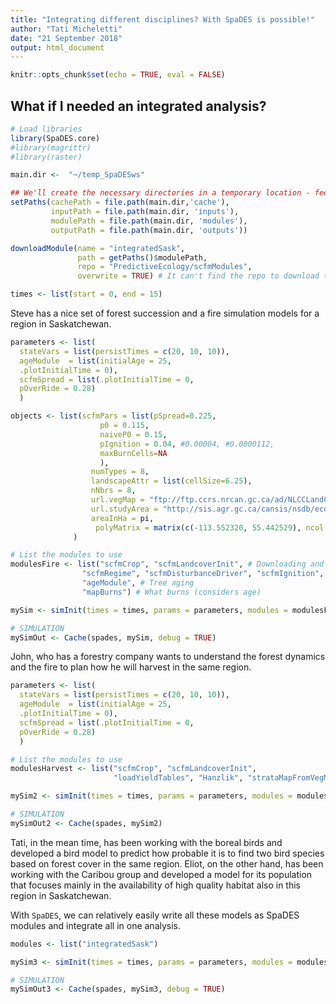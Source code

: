 ```yaml
---
title: "Integrating different disciplines? With SpaDES is possible!"
author: "Tati Micheletti"
date: "21 September 2018"
output: html_document
---
```


```r
knitr::opts_chunk$set(echo = TRUE, eval = FALSE)
```

## What if I needed an integrated analysis?

```r
# Load libraries  
library(SpaDES.core)
#library(magrittr)
#library(raster)

main.dir <-  "~/temp_SpaDESws"

## We'll create the necessary directories in a temporary location - feel free to change this if you wish to.
setPaths(cachePath = file.path(main.dir,'cache'),
         inputPath = file.path(main.dir, 'inputs'),
         modulePath = file.path(main.dir, 'modules'),
         outputPath = file.path(main.dir, 'outputs'))

downloadModule(name = "integratedSask",
               path = getPaths()$modulePath, 
               repo = "PredictiveEcology/scfmModules",
               overwrite = TRUE) # It can't find the repo to download the module, don't know why

times <- list(start = 0, end = 15)

```


Steve has a nice set of forest succession and a fire simulation models for a region in Saskatchewan.
```r
parameters <- list(
  stateVars = list(persistTimes = c(20, 10, 10)),
  ageModule  = list(initialAge = 25,
  .plotInitialTime = 0),
  scfmSpread = list(.plotInitialTime = 0,
  pOverRide = 0.28)
  )

objects <- list(scfmPars = list(pSpread=0.225,
                    p0 = 0.115,
                    naiveP0 = 0.15, 
                    pIgnition = 0.04, #0.00004, #0.0000112,
                    maxBurnCells=NA
                    ),
                  numTypes = 8,
                  landscapeAttr = list(cellSize=6.25),
                  nNbrs = 8,
                  url.vegMap = "ftp://ftp.ccrs.nrcan.gc.ca/ad/NLCCLandCover/LandcoverCanada2005_250m/LandCoverOfCanada2005_V1_4.zip",
                  url.studyArea = "http://sis.agr.gc.ca/cansis/nsdb/ecostrat/district/ecodistrict_shp.zip",
                  areaInHa = pi,
                   polyMatrix = matrix(c(-113.552320, 55.442529), ncol = 2), areaSize = 50000
              )

# List the modules to use
modulesFire <- list("scfmCrop", "scfmLandcoverInit", # Downloading and cropping rasters 
                "scfmRegime", "scfmDisturbanceDriver", "scfmIgnition", "scfmEscape", "scfmSpread", # Fire module 
                "ageModule", # Tree aging 
                "mapBurns") # What burns (considers age)

mySim <- simInit(times = times, params = parameters, modules = modulesFire, objects = objects, paths = getPaths(), loadOrder = unlist(modulesFire))

# SIMULATION
mySimOut <- Cache(spades, mySim, debug = TRUE)
```

John, who has a forestry company wants to understand the forest dynamics and the fire to plan how he will harvest in the same region.

```r
parameters <- list(
  stateVars = list(persistTimes = c(20, 10, 10)),
  ageModule  = list(initialAge = 25,
  .plotInitialTime = 0),
  scfmSpread = list(.plotInitialTime = 0,
  pOverRide = 0.28)
  )

# List the modules to use
modulesHarvest <- list("scfmCrop", "scfmLandcoverInit", 
                       "loadYieldTables", "Hanzlik", "strataMapFromVegMap", "scfmHarvest", "stateVars") 

mySim2 <- simInit(times = times, params = parameters, modules = modulesHarvest, objects = objects, paths = getPaths(), loadOrder = unlist(modulesHarvest))

# SIMULATION
mySimOut2 <- Cache(spades, mySim2)
```

Tati, in the mean time, has been working with the boreal birds and developed a bird model to predict how probable it is to find two bird species based on forest cover in the same region. Eliot, on the other hand, has been working with the Caribou group and developed a model for its population that focuses mainly in the availability of high quality habitat also in this region in Saskatchewan.

With `SpaDES`, we can relatively easily write all these models as SpaDES modules and integrate all in one analysis.

```r
modules <- list("integratedSask")

mySim3 <- simInit(times = times, params = parameters, modules = modulesHarvest, objects = objects, paths = getPaths(), loadOrder = unlist(modulesHarvest))

# SIMULATION
mySimOut3 <- Cache(spades, mySim3, debug = TRUE)
```


